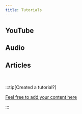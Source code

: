 ```yaml
---
title: Tutorials
---
```



## YouTube

<TutorialList format="YouTube" />

## Audio

<TutorialList format="Audio" />

## Articles

<TutorialList format="Article" />

<br />

:::tip[Created a tutorial?]

[Feel free to add your content here](https://github.com/joe-bell/cva/tree/main/docs/beta/src/content/tutorials)

:::
